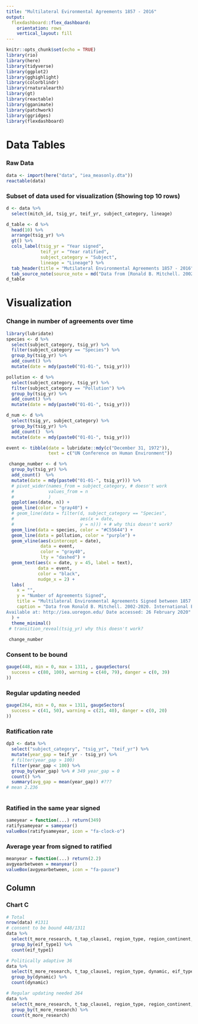 ```yaml
---
title: "Multilateral Evironmental Agreements 1857 - 2016"
output: 
  flexdashboard::flex_dashboard:
    orientation: rows
    vertical_layout: fill
---
```


```r
knitr::opts_chunk$set(echo = TRUE)
library(rio)
library(here)
library(tidyverse)
library(ggplot2)
library(gghighlight)
library(colorblindr)
library(rnaturalearth)
library(gt)
library(reactable)
library(gganimate)
library(patchwork)
library(ggridges)
library(flexdashboard)

```

Data Tables {data-icon="fa-table"}
=======================================

### Raw Data

```r
data <- import(here("data", "iea_measonly.dta"))
reactable(data)

```

### Subset of data used for visualization (Showing top 10 rows)

```r
d <- data %>%
  select(mitch_id, tsig_yr, teif_yr, subject_category, lineage)

d_table <- d %>%
  head(10) %>%
  arrange(tsig_yr) %>%
  gt() %>%
  cols_label(tsig_yr = "Year signed",
             teif_yr = "Year ratified",
             subject_category = "Subject",
             lineage = "Lineage") %>%
  tab_header(title = "Mutilateral Environmental Agreements 1857 - 2016") %>%
  tab_source_note(source_note = md("Data from [Ronald B. Mitchell. 2002-2020. International Environmental Agreements Database Project](http://iea.uoregon.edu/)"))
d_table
```

Visualization {data-icon="fa-signal"}
=======================================

### Change in number of agreements over time
```r
library(lubridate)
species <- d %>% 
  select(subject_category, tsig_yr) %>% 
  filter(subject_category == "Species") %>% 
  group_by(tsig_yr) %>% 
  add_count() %>% 
  mutate(date = mdy(paste0("01-01-", tsig_yr))) 

pollution <- d %>% 
  select(subject_category, tsig_yr) %>% 
  filter(subject_category == "Pollution") %>% 
  group_by(tsig_yr) %>% 
  add_count() %>% 
  mutate(date = mdy(paste0("01-01-", tsig_yr))) 

d_num <- d %>% 
  select(tsig_yr, subject_category) %>% 
  group_by(tsig_yr) %>%
  add_count()  %>% 
  mutate(date = mdy(paste0("01-01-", tsig_yr)))

event <- tibble(date = lubridate::mdy(c("December 31, 1972")),
                text = c("UN Conference on Human Environment"))

 change_number <- d %>% 
  group_by(tsig_yr) %>%
  add_count()  %>% 
  mutate(date = mdy(paste0("01-01-", tsig_yr))) %>% 
  # pivot_wider(names_from = subject_category, # doesn't work
  #             values_from = n
  #             )
  ggplot(aes(date, n)) +
  geom_line(color = "gray40") +
  # geom_line(data = filter(d, subject_category == "Species", 
  #                         aes(x = date, 
  #                         y = n))) + # why this doesn't work?
  geom_line(data = species, color = "#C55644") +
  geom_line(data = pollution, color = "purple") +
  geom_vline(aes(xintercept = date), 
             data = event,
             color = "gray40",
             lty = "dashed") +
  geom_text(aes(x = date, y = 45, label = text),
            data = event,
            color = "black",
            nudge_x = 2) +
  labs(
    x = "",
    y = "Number of Agreements Signed",
    title = "Multilateral Environmental Agreements Signed between 1857 - 2016",
    caption = "Data from Ronald B. Mitchell. 2002-2020. International Environmental Agreements Database Project (Version 2020.1).
Available at: http://iea.uoregon.edu/ Date accessed: 26 February 2020"
  ) +
  theme_minimal() 
 # transition_reveal(tsig_yr) why this doesn't work?
 
 change_number

```


### Consent to be bound

```r
gauge(448, min = 0, max = 1311, , gaugeSectors(
  success = c(80, 100), warning = c(40, 79), danger = c(0, 39)
))
```

### Regular updating needed

```r
gauge(264, min = 0, max = 1311, gaugeSectors(
  success = c(41, 50), warning = c(21, 40), danger = c(0, 20)
))

```

### Ratification rate

``` r
dp3 <- data %>%
  select("subject_category", "tsig_yr", "teif_yr") %>%
  mutate(year_gap = teif_yr - tsig_yr) %>% 
  # filter(year_gap > 100)
  filter(year_gap < 100) %>% 
  group_by(year_gap) %>% # 349 year_gap = 0 
  count() %>% 
  summary(avg_gap = mean(year_gap)) #???
# mean 2.236
  
```

### Ratified in the same year signed

```r
sameyear = function(...) return(349)
ratifysameyear = sameyear()
valueBox(ratifysameyear, icon = "fa-clock-o")

```

### Average year from signed to ratified

```r
meanyear = function(...) return(2.2)
avgyearbetween = meanyear()
valueBox(avgyearbetween, icon = "fa-pause")

```




Column {data-width=350}
-----------------------------------------------------------------------
### Chart C

```r
# Total
nrow(data) #1311
# consent to be bound 448/1311
data %>% 
  select(t_more_research, t_tap_clause1, region_type, region_continent, eif_type1) %>% 
  group_by(eif_type1) %>% 
  count(eif_type1)

# Politically adaptive 36
data %>% 
  select(t_more_research, t_tap_clause1, region_type, dynamic, eif_type1) %>% 
  group_by(dynamic) %>% 
  count(dynamic)

# Regular updating needed 264
data %>% 
  select(t_more_research, t_tap_clause1, region_type, region_continent, eif_type1) %>% 
  group_by(t_more_research) %>% 
  count(t_more_research)


```


